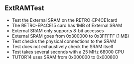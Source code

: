 == ExtRAMTest ==

* Test the External SRAM on the RETRO-EP4CE1card
* The RETRO-EP4CE15 card has 1MB of External SRAM
* External SRAM only supports 8-bit accesses
* External SRAM goes from 0x300000 to 0x3FFFFF (1 MB)
* Test checks the physical connections to the SRAM
* Test does not exhaustively check the SRAM itself
* Test takes several seconds with a 25 MHz 68000 CPU
* TUTOR14 uses SRAM from 0x000000 to 0x000800

